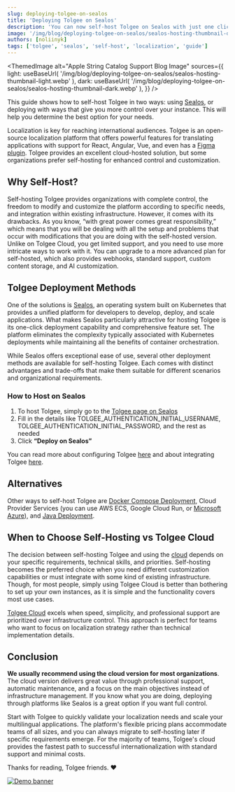 ```yaml
---
slug: deploying-tolgee-on-sealos
title: 'Deploying Tolgee on Sealos'
description: 'You can now self-host Tolgee on Sealos with just one click'
image: '/img/blog/deploying-tolgee-on-sealos/sealos-hosting-thumbnail-dark.webp'
authors: [noliinyk]
tags: ['tolgee', 'sealos', 'self-host', 'localization', 'guide']
---
```



<ThemedImage
  alt="Apple String Catalog Support Blog Image"
  sources={{
    light: useBaseUrl(
      '/img/blog/deploying-tolgee-on-sealos/sealos-hosting-thumbnail-light.webp'
    ),
    dark: useBaseUrl(
      '/img/blog/deploying-tolgee-on-sealos/sealos-hosting-thumbnail-dark.webp'
    ),
  }}
/>

This guide shows how to self-host Tolgee in two ways: using [Sealos](https://sealos.io/), or deploying with ways that give you more control over your instance. This will help you determine the best option for your needs.

<!--truncate-->

Localization is key for reaching international audiences. Tolgee is an open-source localization platform that offers powerful features for translating applications with support for React, Angular, Vue, and even has a [Figma plugin](https://tolgee.io/apps-integrations/figma-plugin). Tolgee provides an excellent cloud-hosted solution, but some organizations prefer self-hosting for enhanced control and customization.

## Why Self-Host?

Self-hosting Tolgee provides organizations with complete control, the freedom to modify and customize the platform according to specific needs, and integration within existing infrastructure. However, it comes with its drawbacks. As you know, “with great power comes great responsibility,” which means that you will be dealing with all the setup and problems that occur with modifications that you are doing with the self-hosted version. Unlike on Tolgee Cloud, you get limited support, and you need to use more intricate ways to work with it. You can upgrade to a more advanced plan for self-hosted, which also provides webhooks, standard support, custom content storage, and AI customization.

## Tolgee Deployment Methods

One of the solutions is [Sealos](https://sealos.io/), an operating system built on Kubernetes that provides a unified platform for developers to develop, deploy, and scale applications. What makes Sealos particularly attractive for hosting Tolgee is its one-click deployment capability and comprehensive feature set. The platform eliminates the complexity typically associated with Kubernetes deployments while maintaining all the benefits of container orchestration.

While Sealos offers exceptional ease of use, several other deployment methods are available for self-hosting Tolgee. Each comes with distinct advantages and trade-offs that make them suitable for different scenarios and organizational requirements. 

### How to Host on Sealos

1. To host Tolgee, simply go to the [Tolgee page on Sealos](https://template.usw.sealos.io/deploy?templateName=tolgee) 
2. Fill in the details like TOLGEE_AUTHENTICATION_INITIAL_USERNAME, TOLGEE_AUTHENTICATION_INITIAL_PASSWORD, and the rest as needed
3. Click **“Deploy on Sealos”**

You can read more about configuring Tolgee [here](/platform/self_hosting/configuration) and about integrating Tolgee [here](/platform/integrations/about_integrations).

<ScreenshotWrapper src="/img/blog/deploying-tolgee-on-sealos/sealos-hosting-example.webp"
                   alt="Screenshot of the Tolgee page on Sealos" />

## Alternatives

Other ways to self-host Tolgee are [Docker Compose Deployment](/platform/self_hosting/running_with_docker), Cloud Provider Services (you can use AWS ECS, Google Cloud Run, or [Microsoft Azure](/platform/self_hosting/running_on_azure)), and [Java Deployment](/platform/self_hosting/running_with_java).


## When to Choose Self-Hosting vs Tolgee Cloud

The decision between self-hosting Tolgee and using the [cloud](https://tolgee.io/) depends on your specific requirements, technical skills, and priorities. Self-hosting becomes the preferred choice when you need different customization capabilities or must integrate with some kind of existing infrastructure. Though, for most people, simply using Tolgee Cloud is better than bothering to set up your own instances, as it is simple and the functionality covers most use cases.

[Tolgee Cloud](https://tolgee.io/) excels when speed, simplicity, and professional support are prioritized over infrastructure control. This approach is perfect for teams who want to focus on localization strategy rather than technical implementation details. 

## Conclusion

**We usually recommend using the cloud version for most organizations**. The cloud version delivers great value through professional support, automatic maintenance, and a focus on the main objectives instead of infrastructure management. If you know what you are doing, deploying through platforms like Sealos is a great option if you want full control.

Start with Tolgee to quickly validate your localization needs and scale your multilingual applications. The platform's flexible pricing plans accommodate teams of all sizes, and you can always migrate to self-hosting later if specific requirements emerge. For the majority of teams, Tolgee's cloud provides the fastest path to successful internationalization with standard support and minimal costs.

Thanks for reading, Tolgee friends. ❤️

[![Demo banner](/img/blog/blog-banners/banner-demo.webp)](https://calendly.com/tolgee/30min)
